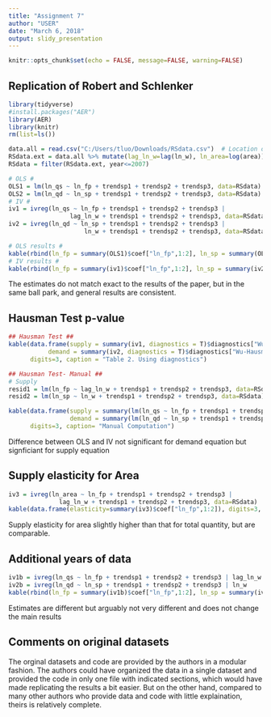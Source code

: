 ```yaml
---
title: "Assignment 7"
author: "USER"
date: "March 6, 2018"
output: slidy_presentation
---
```


```r
knitr::opts_chunk$set(echo = FALSE, message=FALSE, warning=FALSE)
```

## Replication of Robert and Schlenker
```r
library(tidyverse)
#install.packages("AER")
library(AER)
library(knitr)
rm(list=ls())

data.all = read.csv("C:/Users/tluo/Downloads/RSdata.csv")  # Location of downloaded dataset
RSdata.ext = data.all %>% mutate(lag_ln_w=lag(ln_w), ln_area=log(area)) %>% filter(year>=1962)
RSdata = filter(RSdata.ext, year<=2007)

# OLS #
OLS1 = lm(ln_qs ~ ln_fp + trendsp1 + trendsp2 + trendsp3, data=RSdata)
OLS2 = lm(ln_qd ~ ln_sp + trendsp1 + trendsp2 + trendsp3, data=RSdata)
# IV #
iv1 = ivreg(ln_qs ~ ln_fp + trendsp1 + trendsp2 + trendsp3 |
                 lag_ln_w + trendsp1 + trendsp2 + trendsp3, data=RSdata)
iv2 = ivreg(ln_qd ~ ln_sp + trendsp1 + trendsp2 + trendsp3 |
                     ln_w + trendsp1 + trendsp2 + trendsp3, data=RSdata)

# OLS results #
kable(rbind(ln_fp = summary(OLS1)$coef["ln_fp",1:2], ln_sp = summary(OLS2)$coef["ln_sp",1:2]), digits = 3, caption="Table 1a. OLS Estimates")
# IV results #
kable(rbind(ln_fp = summary(iv1)$coef["ln_fp",1:2], ln_sp = summary(iv2)$coef["ln_sp",1:2]), digits = 3, caption="Table 1b. IV Estimates")

```

The estimates do not match exact to the results of the paper, but in the same ball park, and general results are consistent.

## Hausman Test p-value
```r
## Hausman Test ##
kable(data.frame(supply = summary(iv1, diagnostics = T)$diagnostics["Wu-Hausman","p-value"],
           demand = summary(iv2, diagnostics = T)$diagnostics["Wu-Hausman","p-value"]),
      digits=3, caption = "Table 2. Using diagnostics")

## Hausman Test- Manual ##
# Supply
resid1 = lm(ln_fp ~ lag_ln_w + trendsp1 + trendsp2 + trendsp3, data=RSdata)$res
resid2 = lm(ln_sp ~ ln_w + trendsp1 + trendsp2 + trendsp3, data=RSdata)$res

kable(data.frame(supply = summary(lm(ln_qs ~ ln_fp + trendsp1 + trendsp2 + trendsp3 + resid1, data=cbind(RSdata,resid1)))$coef["resid1","Pr(>|t|)"],
                 demand = summary(lm(ln_qd ~ ln_sp + trendsp1 + trendsp2 + trendsp3 + resid2, data=cbind(RSdata,resid1)))$coef["resid2","Pr(>|t|)"]),
      digits=3, caption= "Manual Computation")

```

Difference between OLS and IV not significant for demand equation but signficiant for supply equation

## Supply elasticity for Area
```r
iv3 = ivreg(ln_area ~ ln_fp + trendsp1 + trendsp2 + trendsp3 |
              lag_ln_w + trendsp1 + trendsp2 + trendsp3, data=RSdata)
kable(data.frame(elasticity=summary(iv3)$coef["ln_fp",1:2]), digits=3, caption = "Table 3. Supply elasticity for Area")
```

Supply elasticity for area slightly higher than that for total quantity, but are comparable.

## Additional years of data
```r
iv1b = ivreg(ln_qs ~ ln_fp + trendsp1 + trendsp2 + trendsp3 | lag_ln_w + trendsp1 + trendsp2 + trendsp3, data=RSdata.ext)
iv2b = ivreg(ln_qd ~ ln_sp + trendsp1 + trendsp2 + trendsp3 | ln_w     + trendsp1 + trendsp2 + trendsp3, data=RSdata.ext)
kable(rbind(ln_fp = summary(iv1b)$coef["ln_fp",1:2], ln_sp = summary(iv2b)$coef["ln_sp",1:2]), digitis = 3, caption = "Table 4. Additional 7 years of recent data")
```

Estimates are different but arguably not very different and does not change the main results

## Comments on original datasets
The orginal datasets and code are provided by the authors in a modular fashion. The authors could have organized the data in a single dataset and provided the code in only one file with indicated sections, which would have made replicating the results a bit easier. But on the other hand, compared to many other authors who provide data and code with little explaination, theirs is relatively complete. 